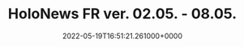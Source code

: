 ---
title: "HoloNews FR ver. 02.05. - 08.05."
date: "2022-05-19T16:51:21.261000+0000"
link: "https://reddit.com/r/HoloNews/comments/ut7q1c/holonews_fr_ver_0205_0805/"
images: ["https://preview.redd.it/4bdt9fnspg091.png?width=640&crop=smart&auto=webp&s=36a264382dfa72475d093a1b4e4178449218b945","https://preview.redd.it/ha0268nspg091.png?width=640&crop=smart&auto=webp&s=33f222623ee5581ae85da9a6472846c157d55346","https://i.redd.it/sdzj9xnspg091.gif","https://preview.redd.it/yii65xmspg091.png?width=640&crop=smart&auto=webp&s=810b5bb5941b9067ec7b20a8d10fbccbadcff9a3","https://preview.redd.it/hwgnzxmspg091.png?width=640&crop=smart&auto=webp&s=a378d2c69c908e2df53dbbf03899abdf686e499a","https://preview.redd.it/3m9h2wmspg091.png?width=640&crop=smart&auto=webp&s=e5f92d38d316a09ece8af7f339e3854479da2c93","https://preview.redd.it/50v2twmspg091.png?width=640&crop=smart&auto=webp&s=a6702f21b72c37332dddccb9aa57c4d09c098132","https://preview.redd.it/tu86yymspg091.png?width=640&crop=smart&auto=webp&s=08e241575fe1b020ee8aade81d0af1aab72feec3","https://preview.redd.it/msp250nspg091.png?width=640&crop=smart&auto=webp&s=84a89fa6afeec50643b761daa62426a2e216d86d","https://preview.redd.it/bkozi1nspg091.png?width=640&crop=smart&auto=webp&s=4114262caefe5f7d738cbf5d9677f37b9dee80cc","https://preview.redd.it/rphaednspg091.png?width=640&crop=smart&auto=webp&s=c812a74dc54e32c377641547d843d4cc5fb2edbf","https://preview.redd.it/z9n8j2nspg091.png?width=640&crop=smart&auto=webp&s=432f436a8994d4f130b7760f1e46321f9c698bed","https://preview.redd.it/g0v222nspg091.png?width=640&crop=smart&auto=webp&s=59eb5c22cbb271f610169e0213fca4885408e1c4","https://preview.redd.it/tpgoqenspg091.png?width=640&crop=smart&auto=webp&s=df4eba2abbebb689027595cf2b2dab3125182194","https://preview.redd.it/v1b9q7nspg091.png?width=640&crop=smart&auto=webp&s=c20e79f7e1b33a5115e9bd89e7d0379aa395098b","https://preview.redd.it/jgm6u5nspg091.png?width=640&crop=smart&auto=webp&s=38be17fb48f3caa1d10e36d0cc3a12a50f0e91ae","https://preview.redd.it/60cho6nspg091.png?width=640&crop=smart&auto=webp&s=5f3723f70577ff3d85224f4e929cbe5d91071284"]
tags: []
---